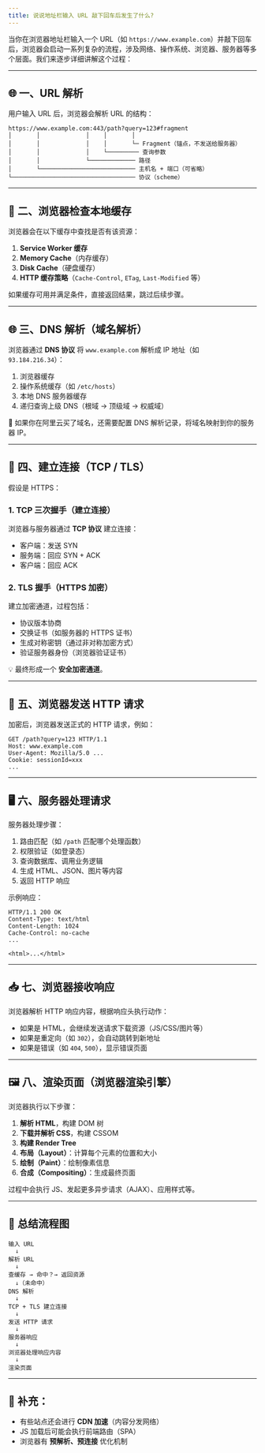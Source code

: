 ```yaml
---
title: 说说地址栏输入 URL 敲下回车后发生了什么?
---
```


当你在浏览器地址栏输入一个 URL（如 `https://www.example.com`）并敲下回车后，浏览器会启动一系列复杂的流程，涉及网络、操作系统、浏览器、服务器等多个层面。我们来逐步详细讲解这个过程：

---

## 🌐 一、URL 解析

用户输入 URL 后，浏览器会解析 URL 的结构：

```
https://www.example.com:443/path?query=123#fragment
│       │             │    │       │
│       │             │    │       └─ Fragment（锚点，不发送给服务器）
│       │             │    └───────── 查询参数
│       │             └───────────── 路径
│       └─────────────────────────── 主机名 + 端口（可省略）
└─────────────────────────────────── 协议（scheme）
```

---

## 🧭 二、浏览器检查本地缓存

浏览器会在以下缓存中查找是否有该资源：

1. **Service Worker 缓存**
2. **Memory Cache**（内存缓存）
3. **Disk Cache**（硬盘缓存）
4. **HTTP 缓存策略**（`Cache-Control`, `ETag`, `Last-Modified` 等）

如果缓存可用并满足条件，直接返回结果，跳过后续步骤。

---

## 🌐 三、DNS 解析（域名解析）

浏览器通过 **DNS 协议** 将 `www.example.com` 解析成 IP 地址（如 `93.184.216.34`）：

1. 浏览器缓存
2. 操作系统缓存（如 `/etc/hosts`）
3. 本地 DNS 服务器缓存
4. 递归查询上级 DNS（根域 → 顶级域 → 权威域）

🔁 如果你在阿里云买了域名，还需要配置 DNS 解析记录，将域名映射到你的服务器 IP。

---

## 🔐 四、建立连接（TCP / TLS）

假设是 HTTPS：

### 1. TCP 三次握手（建立连接）

浏览器与服务器通过 **TCP 协议** 建立连接：

* 客户端：发送 SYN
* 服务端：回应 SYN + ACK
* 客户端：回应 ACK

### 2. TLS 握手（HTTPS 加密）

建立加密通道，过程包括：

* 协议版本协商
* 交换证书（如服务器的 HTTPS 证书）
* 生成对称密钥（通过非对称加密方式）
* 验证服务器身份（浏览器验证证书）

💡 最终形成一个 **安全加密通道**。

---

## 📡 五、浏览器发送 HTTP 请求

加密后，浏览器发送正式的 HTTP 请求，例如：

```
GET /path?query=123 HTTP/1.1
Host: www.example.com
User-Agent: Mozilla/5.0 ...
Cookie: sessionId=xxx
...
```

---

## 🖥️ 六、服务器处理请求

服务器处理步骤：

1. 路由匹配（如 `/path` 匹配哪个处理函数）
2. 权限验证（如登录态）
3. 查询数据库、调用业务逻辑
4. 生成 HTML、JSON、图片等内容
5. 返回 HTTP 响应

示例响应：

```http
HTTP/1.1 200 OK
Content-Type: text/html
Content-Length: 1024
Cache-Control: no-cache
...

<html>...</html>
```

---

## 📥 七、浏览器接收响应

浏览器解析 HTTP 响应内容，根据响应头执行动作：

* 如果是 HTML，会继续发送请求下载资源（JS/CSS/图片等）
* 如果是重定向（如 `302`），会自动跳转到新地址
* 如果是错误（如 `404`, `500`），显示错误页面

---

## 🖼️ 八、渲染页面（浏览器渲染引擎）

浏览器执行以下步骤：

1. **解析 HTML**，构建 DOM 树
2. **下载并解析 CSS**，构建 CSSOM
3. **构建 Render Tree**
4. **布局（Layout）**：计算每个元素的位置和大小
5. **绘制（Paint）**：绘制像素信息
6. **合成（Compositing）**：生成最终页面

过程中会执行 JS、发起更多异步请求（AJAX）、应用样式等。

---

## 📌 总结流程图

```text
输入 URL
  ↓
解析 URL
  ↓
查缓存 → 命中？→ 返回资源
  ↓（未命中）
DNS 解析
  ↓
TCP + TLS 建立连接
  ↓
发送 HTTP 请求
  ↓
服务器响应
  ↓
浏览器处理响应内容
  ↓
渲染页面
```

---

## 🔁 补充：

* 有些站点还会进行 **CDN 加速**（内容分发网络）
* JS 加载后可能会执行前端路由（SPA）
* 浏览器有 **预解析、预连接** 优化机制

